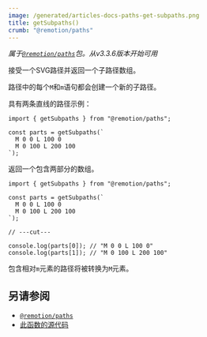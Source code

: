 ```yaml
---
image: /generated/articles-docs-paths-get-subpaths.png
title: getSubpaths()
crumb: "@remotion/paths"
---
```


_属于[`@remotion/paths`](/docs/paths)包。从v3.3.6版本开始可用_

接受一个SVG路径并返回一个子路径数组。

路径中的每个`M`和`m`语句都会创建一个新的子路径。

具有两条直线的路径示例：

```tsx twoslash
import { getSubpaths } from "@remotion/paths";

const parts = getSubpaths(`
  M 0 0 L 100 0
  M 0 100 L 200 100
`);
```

返回一个包含两部分的数组。

```tsx twoslash
import { getSubpaths } from "@remotion/paths";

const parts = getSubpaths(`
  M 0 0 L 100 0
  M 0 100 L 200 100
`);

// ---cut---

console.log(parts[0]); // "M 0 0 L 100 0"
console.log(parts[1]); // "M 0 100 L 200 100"
```

包含相对`m`元素的路径将被转换为`M`元素。

## 另请参阅

- [`@remotion/paths`](/docs/paths)
- [此函数的源代码](https://github.com/remotion-dev/remotion/blob/main/packages/paths/src/get-subpaths.ts)

